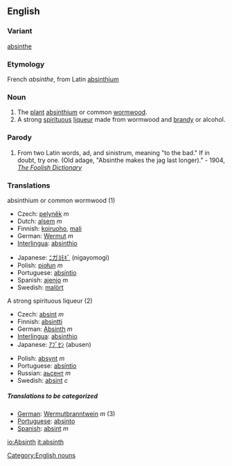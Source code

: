 ==English==
===Variant===
[[absinthe]]
===Etymology===
French ''absinthe'', from Latin [[Absinthium|absinthium]]

===Noun===
#The [[plant]] [[absinthium]] or common [[wormwood]].
#A strong [[spirituous]] [[liqueur]] made from wormwood and [[brandy]] or alcohol.
===Parody===
#From two Latin words, ad, and sinistrum, meaning "to the bad."  If in doubt, try one.  (Old adage, "Absinthe makes the jag last longer)." - 1904, ''[[The Foolish Dictionary]]''

===Translations===
;absinthium or common wormwood (1)
{{top}}
*Czech: [[pelyněk]] ''m''
*Dutch: [[alsem]] ''m''
*Finnish: [[koiruoho]], [[mali]]
*German: [[Wermut]] ''m''
*[[Interlingua]]: [[absinthio]]
{{mid}}
*Japanese: [[ﾆガﾖﾓｷﾞ]] (nigayomogi)
*Polish: [[piołun]] ''m''
*Portuguese: [[absíntio]]
*Spanish: [[ajenjo]] ''m''
*Swedish: [[malört]] {{c}}
{{bottom}}

;A strong spirituous liqueur (2)
{{top}}
*Czech: [[absint]] ''m''
*Finnish: [[absintti]]
*German: [[Absinth]] ''m''
*[[Interlingua]]: [[absinthio]]
*Japanese: [[ｱﾌﾞｾﾝ]] (abusen)
{{mid}}
*Polish: [[absynt]] ''m''
*Portuguese: [[absíntio]]
*Russian: [[аьсент]] ''m''
*Swedish: [[absint]] ''c''
{{bottom}}

=====Translations to be categorized=====
{{checktrans}}
*[[German]]: [[Wermutbranntwein]] ''m'' (3)
*[[Portuguese]]: [[absinto]]
*[[Spanish]]:  [[absint]] ''m''

[[Category:English nouns]]

[[io:Absinth]]
[[it:absinth]]
